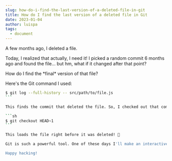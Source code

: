 ```yaml
---
slug: how-do-i-find-the-last-version-of-a-deleted-file-in-git
title: How do I find the last version of a deleted file in Git
date: 2023-01-04
author: luispa
tags:
  - document
---
```

A few months ago, I deleted a file. 

Today, I realized that actually, I need it! I picked a random commit 6 months ago and found the file… but hm, what if it changed after that point? 

How do I find the \*final\* version of that file?  

Here's the Git command I used:

```sh
$ git log --full-history -- src/path/to/file.js
```﻿

This finds the commit that deleted the file. So, I checked out that commit, and then backed up one more:

```sh
$ git checkout HEAD~1
```﻿

This loads the file right before it was deleted! 🎉

Git is such a powerful tool. One of these days I'll make an interactive tutorial for it.

H﻿appy hacking!